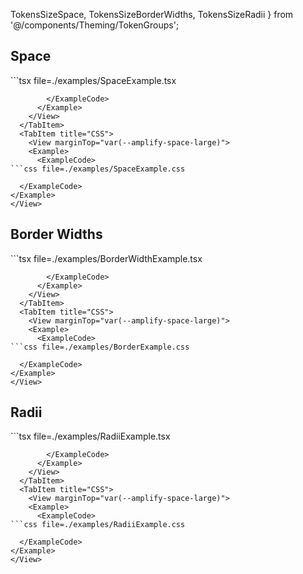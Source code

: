   TokensSizeSpace,
  TokensSizeBorderWidths,
  TokensSizeRadii } from '@/components/Theming/TokenGroups';

## Space

<Tabs>
  <TabItem title="Example usage">
    <View marginTop="var(--amplify-space-large)">
      <Example>
        <SpaceExample  />
        <ExampleCode>
```tsx file=./examples/SpaceExample.tsx

```
        </ExampleCode>
      </Example>
    </View>
  </TabItem>
  <TabItem title="CSS">
    <View marginTop="var(--amplify-space-large)">
    <Example>
      <ExampleCode>
```css file=./examples/SpaceExample.css

```
      </ExampleCode>
    </Example>
    </View>


  </TabItem>
</Tabs>

<TokensSizeSpace />

## Border Widths

<Tabs>
  <TabItem title="Example usage">
    <View marginTop="var(--amplify-space-large)">
      <Example>
        <BorderWidthExample />
        <ExampleCode>
```tsx file=./examples/BorderWidthExample.tsx

```
        </ExampleCode>
      </Example>
    </View>
  </TabItem>
  <TabItem title="CSS">
    <View marginTop="var(--amplify-space-large)">
    <Example>
      <ExampleCode>
```css file=./examples/BorderExample.css

```
      </ExampleCode>
    </Example>
    </View>
  </TabItem>
</Tabs>

<TokensSizeBorderWidths />

## Radii

<Tabs>
  <TabItem title="Example usage">
    <View marginTop="var(--amplify-space-large)">
      <Example>
        <RadiiExample />
        <ExampleCode>
```tsx file=./examples/RadiiExample.tsx

```
        </ExampleCode>
      </Example>
    </View>
  </TabItem>
  <TabItem title="CSS">
    <View marginTop="var(--amplify-space-large)">
    <Example>
      <ExampleCode>
```css file=./examples/RadiiExample.css

```
      </ExampleCode>
    </Example>
    </View>
  </TabItem>
</Tabs>

<TokensSizeRadii />
